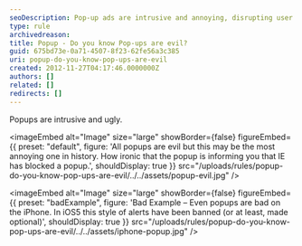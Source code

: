 ```yaml
---
seoDescription: Pop-up ads are intrusive and annoying, disrupting user experience online.
type: rule
archivedreason:
title: Popup - Do you know Pop-ups are evil?
guid: 675bd73e-0a71-4507-8f23-62fe56a3c385
uri: popup-do-you-know-pop-ups-are-evil
created: 2012-11-27T04:17:46.0000000Z
authors: []
related: []
redirects: []
---
```


Popups are intrusive and ugly.

<imageEmbed
  alt="Image"
  size="large"
  showBorder={false}
  figureEmbed={{
    preset: "default",
    figure: 'All popups are evil but this may be the most annoying one in history. How ironic that the popup is informing you that IE has blocked a popup.',
    shouldDisplay: true
  }}
  src="/uploads/rules/popup-do-you-know-pop-ups-are-evil/../../assets/popup-evil.jpg"
/>

<imageEmbed
  alt="Image"
  size="large"
  showBorder={false}
  figureEmbed={{
    preset: "badExample",
    figure: 'Bad Example – Even popups are bad on the iPhone. In iOS5 this style of alerts have been banned (or at least, made optional)',
    shouldDisplay: true
  }}
  src="/uploads/rules/popup-do-you-know-pop-ups-are-evil/../../assets/iphone-popup.jpg"
/>